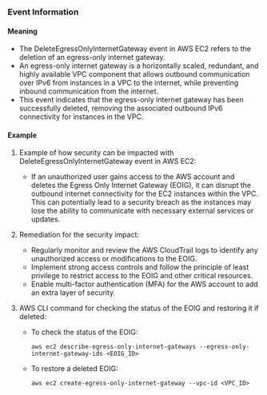 
### Event Information

#### Meaning

- The DeleteEgressOnlyInternetGateway event in AWS EC2 refers to the deletion of an egress-only internet gateway.
- An egress-only internet gateway is a horizontally scaled, redundant, and highly available VPC component that allows outbound communication over IPv6 from instances in a VPC to the internet, while preventing inbound communication from the internet.
- This event indicates that the egress-only internet gateway has been successfully deleted, removing the associated outbound IPv6 connectivity for instances in the VPC.

#### Example

1. Example of how security can be impacted with DeleteEgressOnlyInternetGateway event in AWS EC2:
   - If an unauthorized user gains access to the AWS account and deletes the Egress Only Internet Gateway (EOIG), it can disrupt the outbound internet connectivity for the EC2 instances within the VPC. This can potentially lead to a security breach as the instances may lose the ability to communicate with necessary external services or updates.

2. Remediation for the security impact:
   - Regularly monitor and review the AWS CloudTrail logs to identify any unauthorized access or modifications to the EOIG.
   - Implement strong access controls and follow the principle of least privilege to restrict access to the EOIG and other critical resources.
   - Enable multi-factor authentication (MFA) for the AWS account to add an extra layer of security.

3. AWS CLI command for checking the status of the EOIG and restoring it if deleted:
   - To check the status of the EOIG:
     ```
     aws ec2 describe-egress-only-internet-gateways --egress-only-internet-gateway-ids <EOIG_ID>
     ```

   - To restore a deleted EOIG:
     ```
     aws ec2 create-egress-only-internet-gateway --vpc-id <VPC_ID>
     ```

